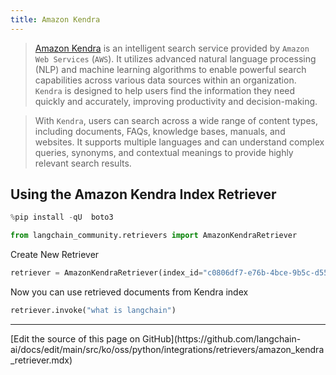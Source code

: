 ```yaml
---
title: Amazon Kendra
---
```


> [Amazon Kendra](https://docs.aws.amazon.com/kendra/latest/dg/what-is-kendra.html) is an intelligent search service provided by `Amazon Web Services` (`AWS`). It utilizes advanced natural language processing (NLP) and machine learning algorithms to enable powerful search capabilities across various data sources within an organization. `Kendra` is designed to help users find the information they need quickly and accurately, improving productivity and decision-making.

> With `Kendra`, users can search across a wide range of content types, including documents, FAQs, knowledge bases, manuals, and websites. It supports multiple languages and can understand complex queries, synonyms, and contextual meanings to provide highly relevant search results.

## Using the Amazon Kendra Index Retriever

```python
%pip install -qU  boto3
```

```python
from langchain_community.retrievers import AmazonKendraRetriever
```

Create New Retriever

```python
retriever = AmazonKendraRetriever(index_id="c0806df7-e76b-4bce-9b5c-d5582f6b1a03")
```

Now you can use retrieved documents from Kendra index

```python
retriever.invoke("what is langchain")
```

---

<Callout icon="pen-to-square" iconType="regular">
  [Edit the source of this page on GitHub](https://github.com/langchain-ai/docs/edit/main/src/ko/oss/python/integrations/retrievers/amazon_kendra_retriever.mdx)
</Callout>
